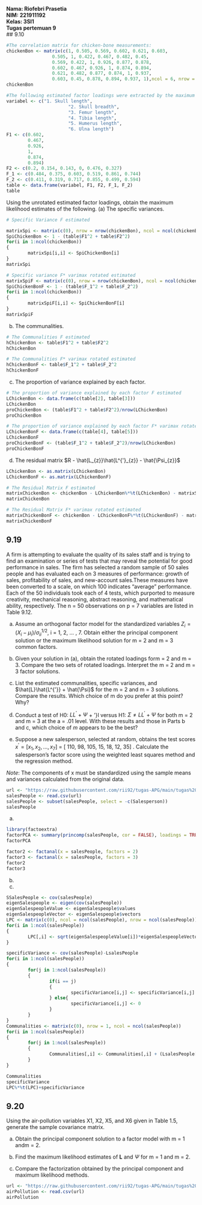**Nama: Riofebri Prasetia** <br>
**NIM: 221911192** <br>
**Kelas: 3SI1** <br>
**Tugas pertemuan 9** <br>
## 9.10
```r
#The correlation matrix for chicken-bone measurements:
chickenBon <- matrix(c(1, 0.505, 0.569, 0.602, 0.621, 0.603,
                 0.505, 1, 0.422, 0.467, 0.482, 0.45,
                 0.569, 0.422, 1, 0.926, 0.877, 0.878,
                 0.602, 0.467, 0.926, 1, 0.874, 0.894,
                 0.621, 0.482, 0.877, 0.874, 1, 0.937,
                 0.603, 0.45, 0.878, 0.894, 0.937, 1),ncol = 6, nrow = 6)
chickenBon
```
```r
#The following estimated factor loadings were extracted by the maximum likelihood procedure:
variabel <- c("1. Skull length",
                       "2. Skull breadth",
                       "3. Femur length",
                       "4. Tibia length",
                       "5. Humerus length",
                       "6. Ulna length")
F1 <- c(0.602,
        0.467,
        0.926,
        1,
        0.874,
        0.894)
F2 <- c(0.2, 0.154, 0.143, 0, 0.476, 0.327)
F_1 <- c(0.484, 0.375, 0.603, 0.519, 0.861, 0.744)
F_2 <- c(0.411, 0.319, 0.717, 0.855, 0.499, 0.594)
table <- data.frame(variabel, F1, F2, F_1, F_2)
table
```
Using the unrotated estimated factor loadings, obtain the maximum likelihood estimates of the following.
(a) The specific variances.
```r
# Specific Variance F estimated

matrixSpi <- matrix(c(0), nrow = nrow(chickenBon), ncol = ncol(chickenBon))
SpiChickenBon <- 1 - (table$F1^2 + table$F2^2)
for(i in 1:ncol(chickenBon))
{
        matrixSpi[i,i] <- SpiChickenBon[i]
}
matrixSpi

# Specific variance F* varimax rotated estimated
matrixSpiF <- matrix(c(0), nrow = nrow(chickenBon), ncol = ncol(chickenBon))
SpiChickenBonF <- 1 - (table$F_1^2 + table$F_2^2)
for(i in 1:ncol(chickenBon))
{
        matrixSpiF[i,i] <- SpiChickenBonF[i]
}
matrixSpiF
```

(b) The communalities. 
```r
# The Communalities F estimated
hChickenBon <- table$F1^2 + table$F2^2
hChickenBon

# The Communalities F* varimax rotated estimated
hChickenBonF <- table$F_1^2 + table$F_2^2
hChickenBonF

```

(c) The proportion of variance explained by each factor.
```r
# The proportion of variance explained by each factor F estimated
LChickenBon <- data.frame(c(table[2], table[3]))
LChickenBon
proChickenBon <- (table$F1^2 + table$F2^2)/nrow(LChickenBon)
proChickenBon

# The proportion of variance explained by each factor F* varimax rotated estimated
LChickenBonF <- data.frame(c(table[4], table[5]))
LChickenBonF
proChickenBonF <- (table$F_1^2 + table$F_2^2)/nrow(LChickenBon)
proChickenBonF

```

(d) The residual matrix $R - \hat{L_{z}}\hat{L^{'}_{z}} - \hat{\Psi_{z}}$
```r
LChickenBon <- as.matrix(LChickenBon)
LChickenBonF <- as.matrix(LChickenBonF)

# The Residual Matrix F estimated
matrixChickenBon <- chickenBon - LChickenBon%*%t(LChickenBon) - matrixSpi
matrixChickenBon

# The Residual Matrix F* varimax rotated estimated
matrixChickenBonF <- chickenBon - LChickenBonF%*%t(LChickenBonF) - matrixSpiF
matrixChickenBonF

```



## 9.19

A firm is attempting to evaluate the quality of its sales staff and is trying to find an examination or series of tests that may reveal the potential for good performance in sales. The firm has selected a random sample of 50 sales people and has evaluated each on 3 measures of performance: growth of sales, profitability of sales, and new-account sales.These measures have been converted to a scale, on which 100 indicates "average" performance. Each of the 50 individuals took each of 4 tests, which purported to measure creativity, mechanical reasoning, abstract reasoning, and mathematical ability, respectively. The n = 50 observations on p = 7 variables are listed in Table 9.12.

(a) Assume an orthogonal factor model for the standardized variables $Z_{i} = (X_{i} - \mu_{i})/ \sigma_{ii}^{1/2}$, i = 1, 2, ... , 7. Obtain either the principal component solution or the maximum likelihood solution for m = 2 and m = 3 common factors. 

(b) Given your solution in (a), obtain the rotated loadings form = 2 and m = 3. Compare the two sets of rotated loadings. Interpret the m = 2 and m = 3 
factor solutions. 

(c) List the estimated communalities, specific variances, and $\hat{L}\hat{L^{'}} + \hat{\Psi}$ for the m = 2 and m = 3 solutions. Compare the results. Which choice of m do you prefer at this point? Why? 

(d) Conduct a test of H0: $LL^{'} + \Psi$ + '\}I versus H1: $\Sigma \ne LL^{'} + \Psi$ for both m = 2 and m = 3 at the a = .01 level. With these results and those in Parts b and c, which choice of $m$ appears to be the best? 

(e) Suppose a new salesperson, selected at random, obtains the test scores 
$x^{'} = [x_{1}, x_{2},... , x_{7}]$ = [ 110, 98, 105, 15, 18, 12, 35] . Calculate the salesperson's factor score using the weighted least squares method and the regression method.

*Note*: The components of x must be standardized using the sample means and variances calculated from the original data.

```r
url <- "https://raw.githubusercontent.com/rii92/tugas-APG/main/tugas%20pertemuan%209/dataSoal9.19.csv"
salesPeople <- read.csv(url)
salesPeople <- subset(salesPeople, select = -c(Salesperson))
salesPeople
```
(a)
```r
library(factoextra)
factorPCA <- summary(princomp(salesPeople, cor = FALSE), loadings = TRUE)
factorPCA
```
```r
factor2 <- factanal(x = salesPeople, factors = 2)
factor3 <- factanal(x = salesPeople, factors = 3)
factor2
factor3
```
(b)

(c)
```r
SSalesPeople <- cov(salesPeople)
eigenSalespeople <- eigen(cov(salesPeople))
eigenSalespeopleValue <- eigenSalespeople$values
eigenSalespeopleVector <- eigenSalespeople$vectors
LPC <- matrix(c(0), ncol = ncol(salesPeople), nrow = ncol(salesPeople))
for(i in 1:ncol(salesPeople))
{
        LPC[,i] <- sqrt(eigenSalespeopleValue[i])*eigenSalespeopleVector[,i]
}

specificVariance <- cov(salesPeople)-LsalesPeople
for(i in 1:ncol(salesPeople))
{
        for(j in 1:ncol(salesPeople))
        {
                if(i == j)
                {
                        specificVariance[i,j] <- specificVariance[i,j]
                } else{
                        specificVariance[i,j] <- 0
                }
        }
}
Communalities <- matrix(c(0), nrow = 1, ncol = ncol(salesPeople))
for(i in 1:ncol(salesPeople))
{
        for(j in 1:ncol(salesPeople))
        {
                Communalities[,i] <- Communalities[,i] + (LsalesPeople[i,j])^2
        }
}

Communalities
specificVariance
LPC%*%t(LPC)+specificVariance
```

## 9.20
Using the air-pollution variables X1, X2, X5, and X6 given in Table 1.5, generate the sample covariance matrix. 

(a) Obtain the principal component solution to a factor model with m = 1 andm = 2. 

(b) Find the maximum likelihood estimates of **L** and $\Psi$ for m = 1 and m = 2. 

(c) Compare the factorization obtained by the principal component and maximum likelihood methods.

```r
url <- "https://raw.githubusercontent.com/rii92/tugas-APG/main/tugas%20pertemuan%208/table%201.5.csv"
airPollution <- read.csv(url)
airPollution
```

